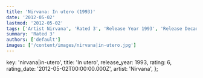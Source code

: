 ```yaml
---
title: 'Nirvana: In utero (1993)'
date: '2012-05-02'
lastmod: '2012-05-02'
tags: ['Artist Nirvana', 'Rated 3', 'Release Year 1993', 'Release Decade 1990']
summary: 'Rated 3'
authors: ['default']
images: ['/content/images/nirvana|in-utero.jpg']
---
```


  key: 'nirvana|in-utero',
  title: 'In utero',
  release_year: 1993,
  rating: 6,
  rating_date: '2012-05-02T00:00:00.000Z',
  artist: 'Nirvana',
};

<MusicRating data={data} />

